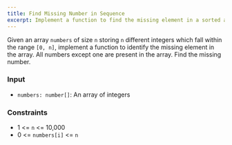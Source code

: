 ```yaml
---
title: Find Missing Number in Sequence
excerpt: Implement a function to find the missing element in a sorted array
---
```



Given an array `numbers` of size `n` storing `n` different integers which fall within the range `[0, n]`, implement a function to identify the missing element in the array. All numbers except one are present in the array. Find the missing number.

### Input

- `numbers: number[]`: An array of integers

<MDXTestExamples testCases={runTestCases} />

### Constraints

- 1 &lt;= `n` &lt;= 10,000
- 0 &lt;= `numbers[i]` &lt;= `n`
